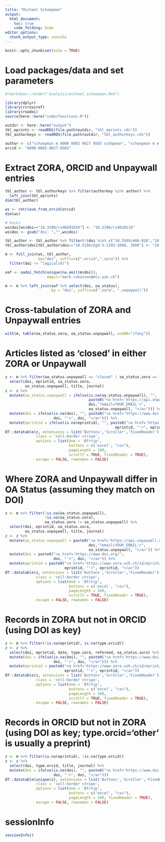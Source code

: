 ```yaml
---
title: "Michael Schaepman"
output:
  html_document:
    toc: true
    code_folding: hide
editor_options: 
  chunk_output_type: console
---
```


```r
knitr::opts_chunk$set(echo = TRUE)
```

# Load packages/data and set parameters

```r

#rmarkdown::render("analysis/michael_schaepman.Rmd")

library(dplyr)
library(rcrossref)
library(roadoi)
source(here::here("code/functions.R"))

outdir <- here::here("output")
tbl_eprints <- readRDS(file.path(outdir, "tbl_eprints.rds"))
tbl_authorkeys <- readRDS(file.path(outdir, "tbl_authorkeys.rds"))

author <- c("schaepman m 0000 0002 9627 9565 schäpman", "schaepman m e schäpman")
orcid <- "0000-0002-9627-9565"
```


# Extract ZORA, ORCID and Unpaywall entries

```r
tbl_author <- tbl_authorkeys %>% filter(authorkey %in% author) %>%
  left_join(tbl_eprints)
dim(tbl_author)

ws <- retrieve_from_orcid(orcid)
dim(ws)

# hacks
ws$doi[ws$doi=="10.3390/rs90201010"] <- "10.3390/rs9020110"
ws$doi <- gsub("doi: ","",ws$doi)

tbl_author <- tbl_author %>% filter(!(doi %in% c("10.5589/m08-026","10.5589/m08-024")))
tbl_author$doi[tbl_author$doi=="10.5194/bgd-5-1293-2008, 2008"] <- "10.5194/bgd-5-1293-2008"

m <- full_join(ws, tbl_author, 
               by="doi", suffix=c(".orcid",".zora")) %>%
  filter(doi != "logical(0)")

oaf <- oadoi_fetch(unique(na.omit(m$doi)),
                   email="mark.robinson@mls.uzh.ch")

m <- m %>% left_join(oaf %>% select(doi, oa_status), 
                     by = "doi", suffix=c(".zora", ".unpaywall"))
```

# Cross-tabulation of ZORA and Unpaywall entries

```r
with(m, table(oa_status.zora, oa_status.unpaywall, useNA="ifany"))
```


# Articles listed as 'closed' in either ZORA or Unpaywall

```r
z <- m %>% filter(oa_status.unpaywall == "closed" | oa_status.zora == "closed") %>% 
  select(doi, eprintid, oa_status.zora, 
         oa_status.unpaywall, title, journal)
z <- z %>% 
  mutate(oa_status.unpaywall = ifelse(is.na(oa_status.unpaywall), "",
                                      paste0("<a href='https://api.unpaywall.org/v2/",
                                      doi,"?email=YOUR_EMAIL'>",
                                      oa_status.unpaywall, "</a>"))) %>%
  mutate(doi = ifelse(is.na(doi), "", paste0("<a href='https://www.doi.org/",
                      doi, "'>", doi, "</a>"))) %>%
  mutate(eprintid = ifelse(is.na(eprintid), "", paste0("<a href='https://www.zora.uzh.ch/id/eprint/",
                                                  eprintid, "'>", eprintid, "</a>")))
DT::datatable(z, extensions = list('Buttons','Scroller','FixedHeader'),
              class = 'cell-border stripe',
              options = list(dom = 'Bfrtip',
                             buttons = c('excel', "csv"),
                             pageLength = 100,
                             scrollY = TRUE, fixedHeader = TRUE),
              escape = FALSE, rownames = FALSE)
```


# Where ZORA and Unpaywall differ in OA Status (assuming they match on DOI)

```r
z <- m %>% filter(!is.na(oa_status.unpaywall), 
                  !is.na(oa_status.zora), 
                  oa_status.zora != oa_status.unpaywall) %>% 
  select(doi, eprintid, oa_status.zora, 
         oa_status.unpaywall, title, journal)
z <- z %>% 
  mutate(oa_status.unpaywall = paste0("<a href='https://api.unpaywall.org/v2/",
                                      doi,"?email=YOUR_EMAIL'>",
                                      oa_status.unpaywall, "</a>")) %>%
  mutate(doi = paste0("<a href='https://www.doi.org/",
                      doi, "'>", doi, "</a>")) %>%
  mutate(eprintid = paste0("<a href='https://www.zora.uzh.ch/id/eprint/",
                           eprintid, "'>", eprintid, "</a>"))
DT::datatable(z, extensions = list('Buttons','Scroller','FixedHeader'),
              class = 'cell-border stripe',
              options = list(dom = 'Bfrtip',
                             buttons = c('excel', "csv"),
                             pageLength = 100,
                             scrollY = TRUE, fixedHeader = TRUE),
              escape = FALSE, rownames = FALSE)
```

# Records in ZORA but not in ORCID (using DOI as key)

```r
z <- m %>% filter(!is.na(eprintid), is.na(type.orcid))
z <- z %>% 
  select(doi, eprintid, date, type.zora, refereed, oa_status.zora) %>%
  mutate(doi = ifelse(is.na(doi), "", paste0("<a href='https://www.doi.org/",
                      doi, "'>", doi, "</a>"))) %>%
  mutate(eprintid = paste0("<a href='https://www.zora.uzh.ch/id/eprint/",
                           eprintid, "'>", eprintid, "</a>"))
DT::datatable(z, extensions = list('Buttons','Scroller','FixedHeader'),
              class = 'cell-border stripe',
              options = list(dom = 'Bfrtip',
                             buttons = c('excel', "csv"),
                             pageLength = 100,
                             scrollY = TRUE, fixedHeader = TRUE),
              escape = FALSE, rownames = FALSE)
```

# Records in ORCID but not in ZORA (using DOI as key; type.orcid='other' is usually a preprint)

```r
z <- m %>% filter(is.na(eprintid), !is.na(type.orcid))
z <- z %>% 
  select(doi, type.orcid, title, journal) %>%
  mutate(doi = ifelse(is.na(doi), "", paste0("<a href='https://www.doi.org/",
                      doi, "'>", doi, "</a>")))
DT::datatable(unique(z), extensions = list('Buttons','Scroller','FixedHeader'),
              class = 'cell-border stripe',
              options = list(dom = 'Bfrtip',
                             buttons = c('excel', "csv"),
                             pageLength = 100, fixedHeader = TRUE),
              escape = FALSE, rownames = FALSE)
```


# sessionInfo


```r
sessionInfo()
```